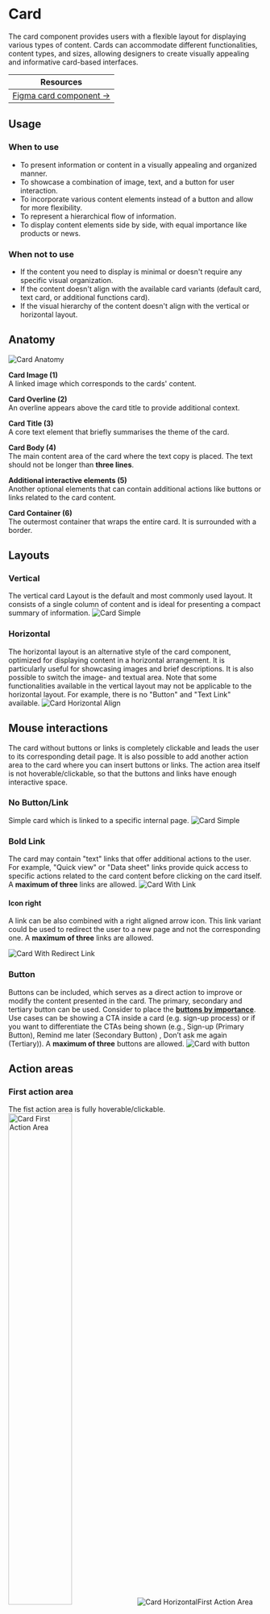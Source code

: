 



<Meta of={CardStories} />


# Card
The card component provides users with a flexible layout for displaying various types of content. Cards can accommodate different functionalities, content types, and sizes, allowing designers to create visually appealing and informative card-based interfaces.

| Resources                                                                                                             |
|-----------------------------------------------------------------------------------------------------------------------|
| [Figma card component →](https://www.figma.com/design/zPvPwPgb4EsYFXKC2nhzSG/Infineon-DDS-%7C-Main?node-id=2420-2421) |

## Usage

### When to use
-   To present information or content in a visually appealing and organized manner.
-   To showcase a combination of image, text, and a button for user interaction.
-   To incorporate various content elements instead of a button and allow for more flexibility.
-   To represent a hierarchical flow of information.
-   To display content elements side by side, with equal importance like products or news.

### When not to use
-   If the content you need to display is minimal or doesn't require any specific visual organization.
-   If the content doesn't align with the available card variants (default card, text card, or additional functions card).
-   If the visual hierarchy of the content doesn't align with the vertical or horizontal layout.

## Anatomy
<img src={CardAnatomy} alt="Card Anatomy" />

**Card Image (1)**\
A linked image which corresponds to the cards' content.


**Card Overline (2)**\
An overline appears above the card title to provide additional context. 


**Card Title (3)**\
A core text element that briefly summarises the theme of the card. 


**Card Body (4)**\
The main content area of the card where the text copy is placed. The text should not be longer than **three lines**.


**Additional interactive elements (5)**\
Another optional elements that can contain additional actions like buttons or links related to the card content.


**Card Container (6)**\
The outermost container that wraps the entire card. It is surrounded with a border.


## Layouts

### Vertical
The vertical card Layout is the default and most commonly used layout. It consists of a single column of content and is ideal for presenting a compact summary of information.
<img src={CardSimple} alt="Card Simple" />

### Horizontal
The horizontal layout is an alternative style of the card component, optimized for displaying content in a horizontal arrangement. It is particularly useful for showcasing images and brief descriptions. It is also possible to switch the image- and textual area. Note that some functionalities available in the vertical layout may not be applicable to the horizontal layout. For example, there is no "Button" and "Text Link" available.
<img src={CardHorizontalAlign} alt="Card Horizontal Align" />

## Mouse interactions
The card without buttons or links is completely clickable and leads the user to its corresponding detail page. It is also possible to add another action area to the card where you can insert buttons or links. The action area itself is not hoverable/clickable, so that the buttons and links have enough interactive space.

### No Button/Link
Simple card which is linked to a specific internal page.
<img src={CardSimple} alt="Card Simple" />


### Bold Link
The card may contain "text" links that offer additional actions to the user. For example, "Quick view" or "Data sheet" links provide quick access to specific actions related to the card content before clicking on the card itself. A **maximum of three** links are allowed.
<img src={CardWithLink} alt="Card With Link" />


#### Icon right
A link can be also combined with a right aligned arrow icon. This link variant could be used to redirect the user to a new page and not the corresponding one. A **maximum of three** links are allowed.

<img src={CardWithRedirectLink} alt="Card With Redirect Link" />


### Button
Buttons can be included, which serves as a direct action to improve or modify the content presented in the card. The primary, secondary and tertiary button can be used. Consider to place the **[buttons by importance](https://infineon.github.io/infineon-design-system-stencil/?path=/docs/components-button--usage)**.
Use cases can be showing a CTA inside a card (e.g. sign-up process) or if you want to differentiate the CTAs being shown (e.g., Sign-up (Primary Button), Remind me later (Secondary Button) , Don’t ask me again (Tertiary)). A **maximum of three** buttons are allowed.
<img src={CardWithButton} alt="Card with button" />


## Action areas

### First action area
The fist action area is fully hoverable/clickable.
<img src={CardFirstActionArea} alt="Card First Action Area" width="50%" />
<img src={CardHorizontalFirstActionArea} alt="Card HorizontalFirst Action Area" />

### Second action area
If the second action area with buttons or links is activated, only these bring their native interactivity.
<img src={CardSecondActionArea} alt="Card Second First Action Area" width="50%" />
<img src={CardHorizontalSecondActionArea} alt="Card Horizontal Second First Action Area" />


## States
The card has two different states: default and hover. While hovering over a card the card-border and the card-title is colored in ocean-500. While hovering over the buttons and links, the respective states become active and the whole card keeps its default state.

### Vertical
<img src={CardStates} alt="Card States" />

### Horizontal
<img src={CardHorizontalStates} alt="Card Horizontal States" />

## Mobile

### Vertical
The layout of the vertical card remains the same in all viewports. Only the font size of the title changes slightly.

### Horizontal
While the title, description and interactive elements are retained in desktop viewports, the description is deactivated in mobile viewports.

<img src={CardHorizontalMobile} alt="Card Horizontal Mobile" />